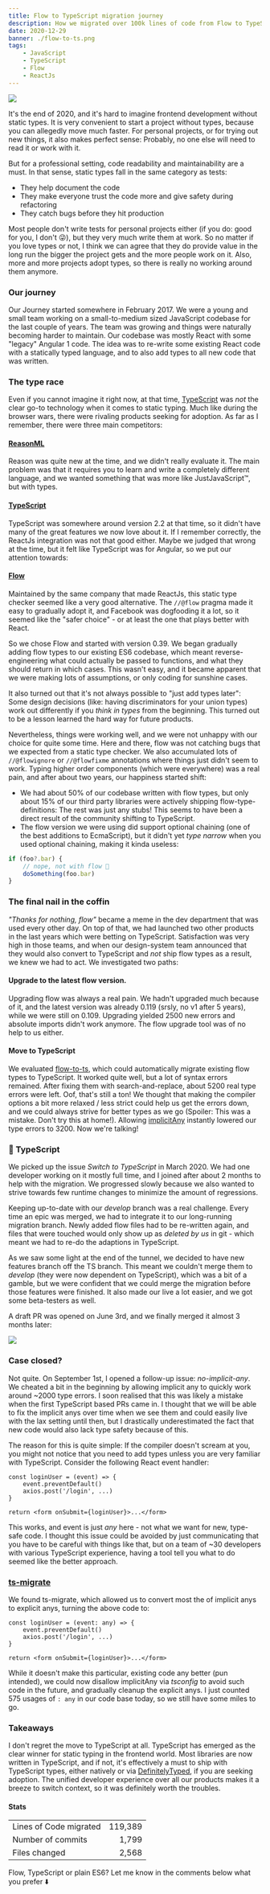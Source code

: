 ```yaml
---
title: Flow to TypeScript migration journey
description: How we migrated over 100k lines of code from Flow to TypeScript. A Journey.
date: 2020-12-29
banner: ./flow-to-ts.png
tags:
    - JavaScript
    - TypeScript
    - Flow
    - ReactJs
---
```



<img src="./race.jpg" />

<Attribution name="Jan Starek" url="https://unsplash.com/@janstarek" />

It's the end of 2020, and it's hard to imagine frontend development without static types. It is very convenient to start a project without types, because you can allegedly move much faster. For personal projects, or for trying out new things, it also makes perfect sense: Probably, no one else will need to read it or work with it.

But for a professional setting, code readability and maintainability are a must. In that sense, static types fall in the same category as tests:

-   They help document the code
-   They make everyone trust the code more and give safety during refactoring
-   They catch bugs before they hit production

Most people don't write tests for personal projects either (if you do: good for you, I don't 😜), but they very much write them at work. So no matter if you love types or not, I think we can agree that they do provide value in the long run the bigger the project gets and the more people work on it. Also, more and more projects adopt types, so there is really no working around them anymore.

### Our journey

Our Journey started somewhere in February 2017. We were a young and small team working on a small-to-medium sized JavaScript codebase for the last couple of years. The team was growing and things were naturally becoming harder to maintain. Our codebase was mostly React with some "legacy" Angular 1 code. The idea was to re-write some existing React code with a statically typed language, and to also add types to all new code that was written.

### The type race

Even if you cannot imagine it right now, at that time, [TypeScript](https://www.typescriptlang.org/) was _not_ the clear go-to technology when it comes to static typing. Much like during the browser wars, there were rivaling products seeking for adoption. As far as I remember, there were three main competitors:

#### [ReasonML](https://reasonml.github.io/)

Reason was quite new at the time, and we didn't really evaluate it. The main problem was that it requires you to learn and write a completely different language, and we wanted something that was more like JustJavaScript™️, but with types.

#### [TypeScript](https://www.typescriptlang.org/)

TypeScript was somewhere around version 2.2 at that time, so it didn't have many of the great features we now love about it. If I remember correctly, the ReactJs integration was not that good either. Maybe we judged that wrong at the time, but it felt like TypeScript was for Angular, so we put our attention towards:

#### [Flow](https://flow.org/)

Maintained by the same company that made ReactJs, this static type checker seemed like a very good alternative. The `//@flow` pragma made it easy to gradually adopt it, and Facebook was dogfooding it a lot, so it seemed like the "safer choice" - or at least the one that plays better with React.

<Divider />

So we chose Flow and started with version 0.39. We began gradually adding flow types to our existing ES6 codebase, which meant reverse-engineering what could actually be passed to functions, and what they should return in which cases. This wasn't easy, and it became apparent that we were making lots of assumptions, or only coding for sunshine cases.

It also turned out that it's not always possible to "just add types later": Some design decisions (like: having discriminators for your union types) work out differently if you _think in types_ from the beginning. This turned out to be a lesson learned the hard way for future products.

Nevertheless, things were working well, and we were not unhappy with our choice for quite some time. Here and there, flow was not catching bugs that we expected from a static type checker. We also accumulated lots of `//@flowignore` or `//@flowfixme` annotations where things just didn't seem to work. Typing higher order components (which were everywhere) was a real pain, and after about two years, our happiness started shift:

-   We had about 50% of our codebase written with flow types, but only about 15% of our third party libraries were actively shipping flow-type-definitions: The rest was just any stubs! This seems to have been a direct result of the community shifting to TypeScript.
-   The flow version we were using did support optional chaining (one of the best additions to EcmaScript), but it didn't yet _type narrow_ when you used optional chaining, making it kinda useless:

```js
if (foo?.bar) {
    // nope, not with flow 🚫
    doSomething(foo.bar)
}
```

### The final nail in the coffin

_"Thanks for nothing, flow"_ became a meme in the dev department that was used every other day. On top of that, we had launched two other products in the last years which were betting on TypeScript. Satisfaction was very high in those teams, and when our design-system team announced that they would also convert to TypeScript and _not_ ship flow types as a result, we knew we had to act. We investigated two paths:

#### Upgrade to the latest flow version.

Upgrading flow was always a real pain. We hadn't upgraded much because of it, and the latest version was already 0.119 (srsly, no v1 after 5 years), while we were still on 0.109. Upgrading yielded 2500 new errors and absolute imports didn't work anymore. The flow upgrade tool was of no help to us either.

#### Move to TypeScript

We evaluated [flow-to-ts](https://github.com/Khan/flow-to-ts), which could automatically migrate existing flow types to TypeScript. It worked quite well, but a lot of syntax errors remained. After fixing them with search-and-replace, about 5200 real type errors were left. Oof, that's still a ton! We thought that making the compiler options a bit more relaxed / less strict could help us get the errors down, and we could always strive for better types as we go (Spoiler: This was a mistake. Don't try this at home!). Allowing [implicitAny](https://www.typescriptlang.org/tsconfig#noImplicitAny) instantly lowered our type errors to 3200. Now we're talking!

### 👋 TypeScript

We picked up the issue _Switch to TypeScript_ in March 2020. We had one developer working on it mostly full time, and I joined after about 2 months to help with the migration. We progressed slowly because we also wanted to strive towards few runtime changes to minimize the amount of regressions.

Keeping up-to-date with our _develop_ branch was a real challenge. Every time an epic was merged, we had to integrate it to our long-running migration branch. Newly added flow files had to be re-written again, and files that were touched would only show up as _deleted by us_ in git - which meant we had to re-do the adaptions in TypeScript.

As we saw some light at the end of the tunnel, we decided to have new features branch off the TS branch. This meant we couldn't merge them to _develop_ (they were now dependent on TypeScript), which was a bit of a gamble, but we were confident that we could merge the migration before those features were finished. It also made our live a lot easier, and we got some beta-testers as well.

A draft PR was opened on June 3rd, and we finally merged it almost 3 months later:

<img src="merged.png" />

### Case closed?

Not quite. On September 1st, I opened a follow-up issue: _no-implicit-any_. We cheated a bit in the beginning by allowing implicit any to quickly work around ~2000 type errors. I soon realised that this was likely a mistake when the first TypeScript based PRs came in. I thought that we will be able to fix the implicit anys over time when we see them and could easily live with the lax setting until then, but I drastically underestimated the fact that new code would also lack type safety because of this.

The reason for this is quite simple: If the compiler doesn't scream at you, you might not notice that you need to add types unless you are very familiar with TypeScript. Consider the following React event handler:

```tsx:title=implicit-any
const loginUser = (event) => {
    event.preventDefault()
    axios.post('/login', ...)
}

return <form onSubmit={loginUser}>...</form>
```

This works, and event is just _any_ here - not what we want for new, type-safe code. I thought this issue could be avoided by just communicating that you have to be careful with things like that, but on a team of ~30 developers with various TypeScript experience, having a tool tell you what to do seemed like the better approach.

### [ts-migrate](https://github.com/airbnb/ts-migrate)

We found ts-migrate, which allowed us to convert most the of implicit anys to explicit anys, turning the above code to:

```tsx:title=explicit-any {1}
const loginUser = (event: any) => {
    event.preventDefault()
    axios.post('/login', ...)
}

return <form onSubmit={loginUser}>...</form>
```

While it doesn't make this particular, existing code any better (pun intended), we could now disallow implicitAny via _tsconfig_ to avoid such code in the future, and gradually cleanup the explicit anys. I just counted 575 usages of `: any` in our code base today, so we still have some miles to go.

### Takeaways

I don't regret the move to TypeScript at all. TypeScript has emerged as the clear winner for static typing in the frontend world. Most libraries are now written in TypeScript, and if not, it's effectively a must to ship with TypeScript types, either natively or via [DefinitelyTyped](https://github.com/DefinitelyTyped/DefinitelyTyped), if you are seeking adoption. The unified developer experience over all our products makes it a breeze to switch context, so it was definitely worth the troubles.

#### Stats

|                        |         |
| ---------------------- | ------: |
| Lines of Code migrated | 119,389 |
| Number of commits      |   1,799 |
| Files changed          |   2,568 |

<Comments withSeparator={false}>
    Flow, TypeScript or plain ES6? Let me know in the comments below what you prefer ⬇️
</Comments>
